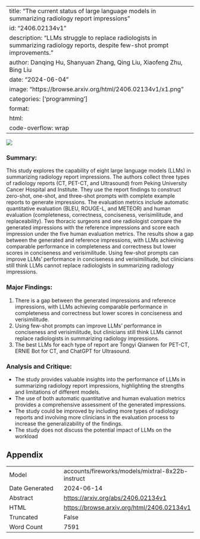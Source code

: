 
---
title: "The current status of large language models in summarizing radiology report impressions"
id: "2406.02134v1"
description: "LLMs struggle to replace radiologists in summarizing radiology reports, despite few-shot prompt improvements."
author: Danqing Hu, Shanyuan Zhang, Qing Liu, Xiaofeng Zhu, Bing Liu
date: "2024-06-04"
image: "https://browse.arxiv.org/html/2406.02134v1/x1.png"
categories: ['programming']
format:
  html:
    code-overflow: wrap
---

![](https://browse.arxiv.org/html/2406.02134v1/x1.png)

### Summary:

This study explores the capability of eight large language models (LLMs) in summarizing radiology report impressions. The authors collect three types of radiology reports (CT, PET-CT, and Ultrasound) from Peking University Cancer Hospital and Institute. They use the report findings to construct zero-shot, one-shot, and three-shot prompts with complete example reports to generate impressions. The evaluation metrics include automatic quantitative evaluation (BLEU, ROUGE-L, and METEOR) and human evaluation (completeness, correctness, conciseness, verisimilitude, and replaceability). Two thoracic surgeons and one radiologist compare the generated impressions with the reference impressions and score each impression under the five human evaluation metrics. The results show a gap between the generated and reference impressions, with LLMs achieving comparable performance in completeness and correctness but lower scores in conciseness and verisimilitude. Using few-shot prompts can improve LLMs' performance in conciseness and verisimilitude, but clinicians still think LLMs cannot replace radiologists in summarizing radiology impressions.

### Major Findings:
1. There is a gap between the generated impressions and reference impressions, with LLMs achieving comparable performance in completeness and correctness but lower scores in conciseness and verisimilitude.
2. Using few-shot prompts can improve LLMs' performance in conciseness and verisimilitude, but clinicians still think LLMs cannot replace radiologists in summarizing radiology impressions.
3. The best LLMs for each type of report are Tongyi Qianwen for PET-CT, ERNIE Bot for CT, and ChatGPT for Ultrasound.

### Analysis and Critique:
- The study provides valuable insights into the performance of LLMs in summarizing radiology report impressions, highlighting the strengths and limitations of different models.
- The use of both automatic quantitative and human evaluation metrics provides a comprehensive assessment of the generated impressions.
- The study could be improved by including more types of radiology reports and involving more clinicians in the evaluation process to increase the generalizability of the findings.
- The study does not discuss the potential impact of LLMs on the workload

## Appendix

|          |          |
|----------|----------|
| Model     | accounts/fireworks/models/mixtral-8x22b-instruct       |
| Date Generated     | 2024-06-14       |
| Abstract | [https://arxiv.org/abs/2406.02134v1](https://arxiv.org/abs/2406.02134v1)        |
| HTML     | [https://browse.arxiv.org/html/2406.02134v1](https://browse.arxiv.org/html/2406.02134v1)       |
| Truncated       | False       |
| Word Count       | 7591       |